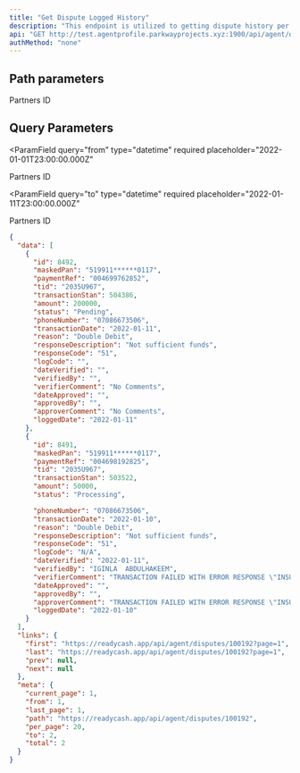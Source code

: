 ---
title: "Get Dispute Logged History"
description: "This endpoint is utilized to getting dispute history per partner institution request within a date range."
api: "GET http://test.agentprofile.parkwayprojects.xyz:1900/api/agent/disputes/{agentId}"
authMethod: "none"
---

## Path parameters

<ParamField path="agentId" type="string" required>
  Partners ID
</ParamField>

## Query Parameters

<ParamField
  query="from"
  type="datetime"
  required
  placeholder="2022-01-01T23:00:00.000Z"
>
  Partners ID
</ParamField>

<ParamField
  query="to"
  type="datetime"
  required
  placeholder="2022-01-11T23:00:00.000Z"
>
  Partners ID
</ParamField>

<ResponseExample>

```json Response
{
  "data": [
    {
      "id": 8492,
      "maskedPan": "519911******0117",
      "paymentRef": "004699762852",
      "tid": "2035U967",
      "transactionStan": 504386,
      "amount": 200000,
      "status": "Pending",
      "phoneNumber": "07086673506",
      "transactionDate": "2022-01-11",
      "reason": "Double Debit",
      "responseDescription": "Not sufficient funds",
      "responseCode": "51",
      "logCode": "",
      "dateVerified": "",
      "verifiedBy": "",
      "verifierComment": "No Comments",
      "dateApproved": "",
      "approvedBy": "",
      "approverComment": "No Comments",
      "loggedDate": "2022-01-11"
    },
    {
      "id": 8491,
      "maskedPan": "519911******0117",
      "paymentRef": "004698192825",
      "tid": "2035U967",
      "transactionStan": 503522,
      "amount": 50000,
      "status": "Processing",

      "phoneNumber": "07086673506",
      "transactionDate": "2022-01-10",
      "reason": "Double Debit",
      "responseDescription": "Not sufficient funds",
      "responseCode": "51",
      "logCode": "N/A",
      "dateVerified": "2022-01-11",
      "verifiedBy": "IGINLA  ABDULHAKEEM",
      "verifierComment": "TRANSACTION FAILED WITH ERROR RESPONSE \"INSUFFICIENT FUND\"",
      "dateApproved": "",
      "approvedBy": "",
      "approverComment": "TRANSACTION FAILED WITH ERROR RESPONSE \"INSUFFICIENT FUND\"",
      "loggedDate": "2022-01-10"
    }
  ],
  "links": {
    "first": "https://readycash.app/api/agent/disputes/100192?page=1",
    "last": "https://readycash.app/api/agent/disputes/100192?page=1",
    "prev": null,
    "next": null
  },
  "meta": {
    "current_page": 1,
    "from": 1,
    "last_page": 1,
    "path": "https://readycash.app/api/agent/disputes/100192",
    "per_page": 20,
    "to": 2,
    "total": 2
  }
}
```

</ResponseExample>
